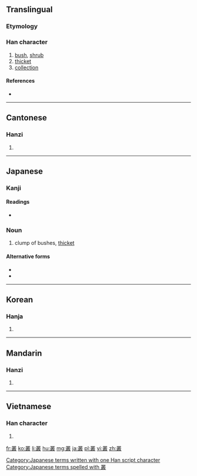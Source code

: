 {{also|丛}}
==Translingual==

===Etymology===
{{Han compound|丵|取|c1=s|c2=p|ls=psc}}

===Han character===
{{Han char|rn=29|rad=又|as=16|sn=18|four=3214<sub>7</sub>|canj=廿金廿水 (TCTE)|ids=⿱[[丵]][[取]]}}

# [[bush]], [[shrub]]
# [[thicket]]
# [[collection]]

====References====
* {{Han ref|kx=0167.120|dkj=03220|dj=0379.080|hdz=10402.150|uh=53E2|ud=21474|bh=C24F|bd=49743}}

----

==Cantonese==

===Hanzi===
{{yue-hanzi|jyut=|y=chung4|sim=丛}}

# {{defn|lang=yue|sort=又16}}

----

==Japanese==

===Kanji===
{{ja-kanji|grade=|rs=又16}}

====Readings====
* {{ja-readings|on=[[そう]] (sō)|kun=[[くさむら]] (kusamura), [[むらがる]] (muragaru)}}

===Noun===
{{ja-noun|k|hira=くさむら|rom=kusamura}} 

# clump of bushes, [[thicket]]

====Alternative forms====
* {{l|ja|草叢}}
* {{l|ja|草むら}}

[[Category:Japanese terms written with one Han script character]]
[[Category:Japanese terms spelled with 叢]]

----

==Korean==

===Hanja===
{{ko-hanja|hangeul=총|rv=chong|mr=ch'ong}}

# {{defn|lang=ko|sort=又16}}

----

==Mandarin==

===Hanzi===
{{cmn-hanzi|sim=丛|pin=[[cóng]] ([[cong2]])|wg=ts'ung<sup>2</sup>}}

# {{defn|lang=cmn|sort=又16}}

----

==Vietnamese==

===Han character===
{{vi-hantu|[[tùng]], [[tòng]]|rs=又16}}

# {{defn|lang=vi|sort=又16}}

[[fr:叢]]
[[ko:叢]]
[[li:叢]]
[[hu:叢]]
[[mg:叢]]
[[ja:叢]]
[[pl:叢]]
[[vi:叢]]
[[zh:叢]]